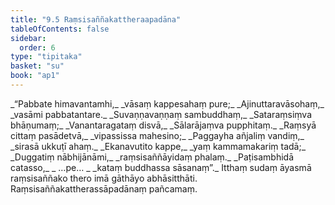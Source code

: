```yaml
---
title: "9.5 Raṃsisaññakattheraapadāna"
tableOfContents: false
sidebar:
  order: 6
type: "tipitaka"
basket: "su"
book: "ap1"
---
```



<DynamicBreadcrumb />

<Division number="30" book="ap1">

<Paragraph number="1723" type="verses" book="ap1">
_“Pabbate himavantamhi,_  
_vāsaṃ kappesahaṃ pure;_  
_Ajinuttaravāsohaṃ,_  
_vasāmi pabbatantare._  

</Paragraph>

</Division>
<Division number="31" book="ap1">

<Paragraph number="1724" type="verses" book="ap1">
_Suvaṇṇavaṇṇaṃ sambuddhaṃ,_  
_Sataraṃsiṃva bhāṇumaṃ;_  
_Vanantaragataṃ disvā,_  
_Sālarājaṃva pupphitaṃ._  

</Paragraph>

</Division>
<Division number="32" book="ap1">

<Paragraph number="1725" type="verses" book="ap1">
_Raṃsyā cittaṃ pasādetvā,_  
_vipassissa mahesino;_  
_Paggayha añjaliṃ vandiṃ,_  
_sirasā ukkuṭī ahaṃ._  

</Paragraph>

</Division>
<Division number="33" book="ap1">

<Paragraph number="1726" type="verses" book="ap1">
_Ekanavutito kappe,_  
_yaṃ kammamakariṃ tadā;_  
_Duggatiṃ nābhijānāmi,_  
_raṃsisaññāyidaṃ phalaṃ._  

</Paragraph>

</Division>
<Division number="34" book="ap1">

<Paragraph number="1727" type="verses" book="ap1">
_Paṭisambhidā catasso,_  
_ …pe… _  
_kataṃ buddhassa sāsanaṃ”._  

</Paragraph>

<Paragraph number="1728" book="ap1">
Itthaṃ sudaṃ āyasmā raṃsisaññako thero imā gāthāyo abhāsitthāti.

</Paragraph>
</Division>

<Paragraph number="1729" type="center" book="ap1">
Raṃsisaññakattherassāpadānaṃ pañcamaṃ.
</Paragraph>